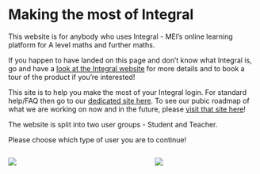 # Making the most of Integral

This website is for anybody who uses Integral - MEI's online learning platform for A level maths and further maths.

If you happen to have landed on this page and don't know what Integral is, go and have a [look at the Integral website](https://integralmaths.org){target="_blank"} for more details and to book a tour of the product if you're interested!

This site is to help you make the most of your Integral login. For standard help/FAQ then go to our [dedicated site here](https://integralmaths.tawk.help/){target="_blank"}. To see our pubic roadmap of what we are working on now and in the future, please [visit that site here](https://app.loopedin.io/integral){target="_blank"}!

The website is split into two user groups - Student and Teacher.

Please choose which type of user you are to continue!

::: columns
::: {.column width="45%"}
[![](images/image-2146262084.png)](Student.qmd)
:::

::: {.column width="10%"}

:::

::: {.column width="45%"}
[![](images/image-1354084555.png)](Teacher.qmd)
:::
:::
